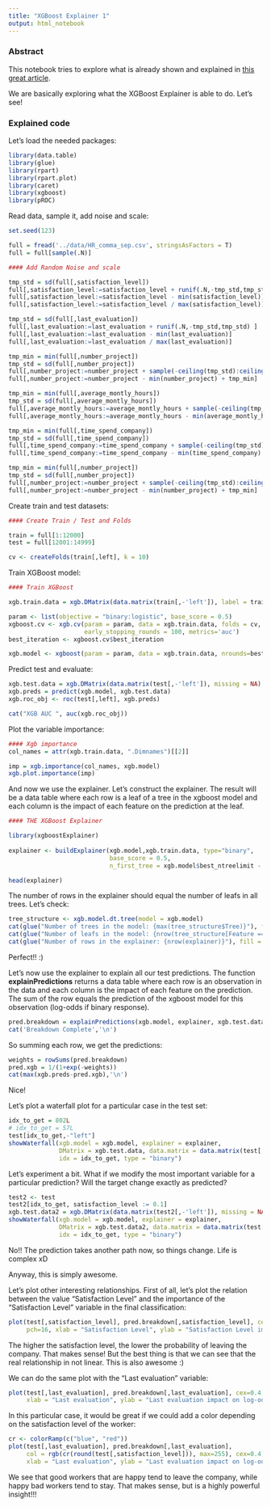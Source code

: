 ```yaml
---
title: "XGBoost Explainer 1"
output: html_notebook
---
```


### Abstract

This notebook tries to explore what is already shown and explained in [this great article](https://medium.com/applied-data-science/new-r-package-the-xgboost-explainer-51dd7d1aa211).

We are basically exploring what the XGBoost Explainer is able to do. Let's see!


### Explained code

Let's load the needed packages:

```r
library(data.table)
library(glue)
library(rpart)
library(rpart.plot)
library(caret)
library(xgboost)
library(pROC)
```


Read data, sample it, add noise and scale:

```r

set.seed(123)

full = fread('../data/HR_comma_sep.csv', stringsAsFactors = T)
full = full[sample(.N)]

#### Add Random Noise and scale

tmp_std = sd(full[,satisfaction_level])
full[,satisfaction_level:=satisfaction_level + runif(.N,-tmp_std,tmp_std)]
full[,satisfaction_level:=satisfaction_level - min(satisfaction_level)]
full[,satisfaction_level:=satisfaction_level / max(satisfaction_level)]

tmp_std = sd(full[,last_evaluation])
full[,last_evaluation:=last_evaluation + runif(.N,-tmp_std,tmp_std) ]
full[,last_evaluation:=last_evaluation - min(last_evaluation)]
full[,last_evaluation:=last_evaluation / max(last_evaluation)]

tmp_min = min(full[,number_project])
tmp_std = sd(full[,number_project])
full[,number_project:=number_project + sample(-ceiling(tmp_std):ceiling(tmp_std),.N, replace=T)]
full[,number_project:=number_project - min(number_project) + tmp_min]

tmp_min = min(full[,average_montly_hours])
tmp_std = sd(full[,average_montly_hours])
full[,average_montly_hours:=average_montly_hours + sample(-ceiling(tmp_std):ceiling(tmp_std),.N, replace=T)]
full[,average_montly_hours:=average_montly_hours - min(average_montly_hours) + tmp_min]

tmp_min = min(full[,time_spend_company])
tmp_std = sd(full[,time_spend_company])
full[,time_spend_company:=time_spend_company + sample(-ceiling(tmp_std):ceiling(tmp_std),.N, replace=T)]
full[,time_spend_company:=time_spend_company - min(time_spend_company) + tmp_min]

tmp_min = min(full[,number_project])
tmp_std = sd(full[,number_project])
full[,number_project:=number_project + sample(-ceiling(tmp_std):ceiling(tmp_std),.N, replace=T)]
full[,number_project:=number_project - min(number_project) + tmp_min]


```


Create train and test datasets:

```r

#### Create Train / Test and Folds

train = full[1:12000]
test = full[12001:14999]

cv <- createFolds(train[,left], k = 10)

```


Train XGBoost model:

```r

#### Train XGBoost

xgb.train.data = xgb.DMatrix(data.matrix(train[,-'left']), label = train[,left], missing = NA)

param <- list(objective = "binary:logistic", base_score = 0.5)
xgboost.cv <- xgb.cv(param = param, data = xgb.train.data, folds = cv, nrounds = 1500, 
                     early_stopping_rounds = 100, metrics='auc')
best_iteration <- xgboost.cv$best_iteration

xgb.model <- xgboost(param = param, data = xgb.train.data, nrounds=best_iteration)

```


Predict test and evaluate:

```r

xgb.test.data = xgb.DMatrix(data.matrix(test[,-'left']), missing = NA)
xgb.preds = predict(xgb.model, xgb.test.data)
xgb.roc_obj <- roc(test[,left], xgb.preds)

cat("XGB AUC ", auc(xgb.roc_obj))

```


Plot the variable importance:

```r

#### Xgb importance
col_names = attr(xgb.train.data, ".Dimnames")[[2]]

imp = xgb.importance(col_names, xgb.model)
xgb.plot.importance(imp)

```

And now we use the explainer. Let's construct the explainer. The result will be a data table where each row is a leaf of a tree in the xgboost model and each column is the impact of each feature on the prediction at the leaf.

```r

#### THE XGBoost Explainer

library(xgboostExplainer)
 
explainer <- buildExplainer(xgb.model,xgb.train.data, type="binary", 
                            base_score = 0.5, 
                            n_first_tree = xgb.model$best_ntreelimit - 1)

head(explainer)

```


The number of rows in the explainer should equal the number of leafs in all trees. Let's check:

```r

tree_structure <- xgb.model.dt.tree(model = xgb.model)
cat(glue("Number of trees in the model: {max(tree_structure$Tree)}"), fill = TRUE)
cat(glue("Number of leafs in the model: {nrow(tree_structure[Feature == 'Leaf'])}"), fill = TRUE)
cat(glue("Number of rows in the explainer: {nrow(explainer)}"), fill = TRUE)

```

Perfect!! :)

Let's now use the explainer to explain all our test predictions. The function **explainPredictions** returns a data table where each row is an observation in the data and each column is the impact of each feature on the prediction. The sum of the row equals the prediction of the xgboost model for this observation (log-odds if binary response).

```r
pred.breakdown = explainPredictions(xgb.model, explainer, xgb.test.data)
cat('Breakdown Complete','\n')
```

So summing each row, we get the predictions:

```r
weights = rowSums(pred.breakdown)
pred.xgb = 1/(1+exp(-weights))
cat(max(xgb.preds-pred.xgb),'\n')
```

Nice!

Let's plot a waterfall plot for a particular case in the test set:

```r

idx_to_get = 802L
# idx_to_get = 57L
test[idx_to_get,-"left"]
showWaterfall(xgb.model = xgb.model, explainer = explainer, 
              DMatrix = xgb.test.data, data.matrix = data.matrix(test[,-'left']), 
              idx = idx_to_get, type = "binary")
```

Let's experiment a bit. What if we modify the most important variable for a particular prediction? Will the target change exactly as predicted?

```r

test2 <- test
test2[idx_to_get, satisfaction_level := 0.1]
xgb.test.data2 = xgb.DMatrix(data.matrix(test2[,-'left']), missing = NA)
showWaterfall(xgb.model = xgb.model, explainer = explainer, 
              DMatrix = xgb.test.data2, data.matrix = data.matrix(test[,-'left']), 
              idx = idx_to_get, type = "binary")

```

No!! The prediction takes another path now, so things change. Life is complex xD

Anyway, this is simply awesome.

Let's plot other interesting relationships. First of all, let's plot the relation between the value "Satisfaction Level" and the importance of the "Satisfaction Level" variable in the final classification:

```r
plot(test[,satisfaction_level], pred.breakdown[,satisfaction_level], cex=0.4,
     pch=16, xlab = "Satisfaction Level", ylab = "Satisfaction Level impact on log-odds")
```

The higher the satisfaction level, the lower the probability of leaving the company. That makes sense! But the best thing is that we can see that the real relationship in not linear. This is also awesome :)

We can do the same plot with the "Last evaluation" variable:

```r
plot(test[,last_evaluation], pred.breakdown[,last_evaluation], cex=0.4, pch=16, 
     xlab = "Last evaluation", ylab = "Last evaluation impact on log-odds")
```

In this particular case, it would be great if we could add a color depending on the satisfaction level of the worker:

```r
cr <- colorRamp(c("blue", "red"))
plot(test[,last_evaluation], pred.breakdown[,last_evaluation], 
     col = rgb(cr(round(test[,satisfaction_level])), max=255), cex=0.4, pch=16, 
     xlab = "Last evaluation", ylab = "Last evaluation impact on log-odds")
```

We see that good workers that are happy tend to leave the company, while happy bad workers tend to stay. That makes sense, but is a highly powerful insight!!!




